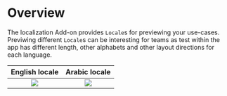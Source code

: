 # Overview

The localization Add-on provides `Locale`s for previewing your use-cases.
Previwing different `Locale`s can be interesting for teams as test within the app has different length, other alphabets and other layout directions for each language.

English locale             |  Arabic locale
:-------------------------:|:-------------------------:
<Image src="/assets/add-ons/localization/english-locale.png" />  |  <Image src="/assets/add-ons/localization/arabic-locale.png" />